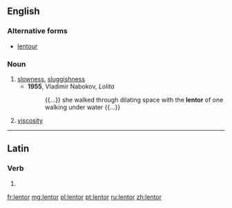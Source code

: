 ==English==

===Alternative forms===
* [[lentour]] {{qualifier|obsolete}}

===Noun===
{{en-noun|-|s}}

# [[slowness]], [[sluggishness]]
#* '''1955''', Vladimir Nabokov, ''Lolita''
#*: {{...}} she walked through dilating space with the '''lentor''' of one walking under water {{...}}
# {{context|obsolete|physics|lang=en}} [[viscosity]]

----

==Latin==

===Verb===
{{la-verb-form|lentor}}

# {{inflection of|lentō||1|s|pres|pasv|indc|lang=la}}

[[fr:lentor]]
[[mg:lentor]]
[[pl:lentor]]
[[pt:lentor]]
[[ru:lentor]]
[[zh:lentor]]